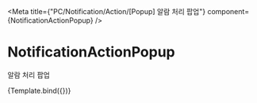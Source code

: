 

<Meta
    title={"PC/Notification/Action/[Popup] 알람 처리 팝업"}
    component={NotificationActionPopup}
/>

# NotificationActionPopup

알람 처리 팝업


<Canvas>
    <Story name="Default">{Template.bind({})}</Story>
</Canvas>
